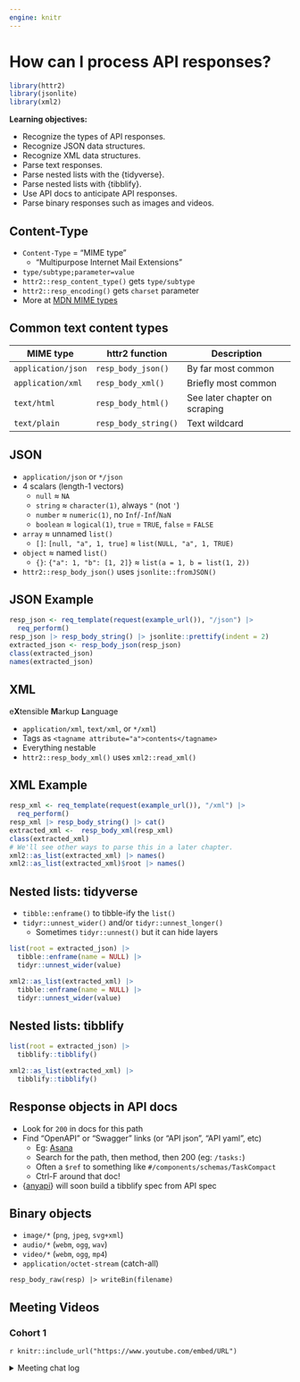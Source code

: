 ```yaml
---
engine: knitr
---
```


# How can I process API responses?

```r
library(httr2)
library(jsonlite)
library(xml2)
```

**Learning objectives:**

-   Recognize the types of API responses.
-   Recognize JSON data structures.
-   Recognize XML data structures.
-   Parse text responses.
-   Parse nested lists with the {tidyverse}.
-   Parse nested lists with {tibblify}.
-   Use API docs to anticipate API responses.
-   Parse binary responses such as images and videos.

## Content-Type {-}

-   `Content-Type` = "MIME type"
    -   "Multipurpose Internet Mail Extensions"
-   `type/subtype;parameter=value`
-   `httr2::resp_content_type()` gets `type/subtype`
-   `httr2::resp_encoding()` gets `charset` parameter
-   More at [MDN MIME types](https://developer.mozilla.org/en-US/docs/Web/HTTP/Basics_of_HTTP/MIME_types)

## Common text content types {-}

|MIME type         |httr2 function      |Description                   |
|------------------|--------------------|------------------------------|
|`application/json`|`resp_body_json()`  |By far most common            |
|`application/xml` |`resp_body_xml()`   |Briefly most common           |
|`text/html`       |`resp_body_html()`  |See later chapter on scraping |
|`text/plain`      |`resp_body_string()`|Text wildcard                 |

## JSON {-}

-   `application/json` or `*/json`
-   4 scalars (length-1 vectors)
    -   `null` ≈ `NA`
    -   `string` ≈ `character(1)`, always `"` (not `'`)
    -   `number` ≈ `numeric(1)`, no `Inf`/`-Inf`/`NaN`
    -   `boolean` ≈ `logical(1)`, `true` = `TRUE`, `false` = `FALSE`
-   `array` ≈ unnamed `list()`
    -   `[]`: `[null, "a", 1, true]` ≈ `list(NULL, "a", 1, TRUE)`
-   `object` ≈ named `list()`
    -   `{}`: `{"a": 1, "b": [1, 2]}` ≈ `list(a = 1, b = list(1, 2))`
-   `httr2::resp_body_json()` uses `jsonlite::fromJSON()`

## JSON Example {-}

```r
resp_json <- req_template(request(example_url()), "/json") |>
  req_perform()
resp_json |> resp_body_string() |> jsonlite::prettify(indent = 2)
extracted_json <- resp_body_json(resp_json)
class(extracted_json)
names(extracted_json)
```

## XML {-}

e**X**tensible **M**arkup **L**anguage

-   `application/xml`, `text/xml`, or `*/xml`)
-   Tags as `<tagname attribute="a">contents</tagname>`
-   Everything nestable
-   `httr2::resp_body_xml()` uses `xml2::read_xml()`

## XML Example {-}

```r
resp_xml <- req_template(request(example_url()), "/xml") |>
  req_perform()
resp_xml |> resp_body_string() |> cat()
extracted_xml <-  resp_body_xml(resp_xml)
class(extracted_xml)
# We'll see other ways to parse this in a later chapter.
xml2::as_list(extracted_xml) |> names()
xml2::as_list(extracted_xml)$root |> names()
```

## Nested lists: tidyverse {-}

-   `tibble::enframe()` to tibble-ify the `list()`
-   `tidyr::unnest_wider()` and/or `tidyr::unnest_longer()`
    -   Sometimes `tidyr::unnest()` but it can hide layers

```r
list(root = extracted_json) |> 
  tibble::enframe(name = NULL) |> 
  tidyr::unnest_wider(value)

xml2::as_list(extracted_xml) |> 
  tibble::enframe(name = NULL) |> 
  tidyr::unnest_wider(value)
```

## Nested lists: tibblify {-}

```r
list(root = extracted_json) |> 
  tibblify::tibblify()

xml2::as_list(extracted_xml) |> 
  tibblify::tibblify()
```

## Response objects in API docs {-}

-   Look for `200` in docs for this path
-   Find "OpenAPI" or "Swagger" links (or "API json", "API yaml", etc)
    -   Eg: [Asana](https://raw.githubusercontent.com/Asana/openapi/master/defs/asana_oas.yaml)
    -   Search for the path, then method, then 200 (eg: `/tasks:`)
    -   Often a `$ref` to something like `#/components/schemas/TaskCompact`
    -   Ctrl-F around that doc!
-   {[anyapi](https://anyapi.api2r.org/)} will soon build a tibblify spec from API spec

## Binary objects {-}

-   `image/*` (`png`, `jpeg`, `svg+xml`)
-   `audio/*` (`webm`, `ogg`, `wav`)
-   `video/*` (`webm`, `ogg`, `mp4`)
-   `application/octet-stream` (catch-all)

`resp_body_raw(resp) |> writeBin(filename)`

## Meeting Videos {-}

### Cohort 1 {-}

`r knitr::include_url("https://www.youtube.com/embed/URL")`

<details>
<summary> Meeting chat log </summary>

```
LOG
```
</details>
